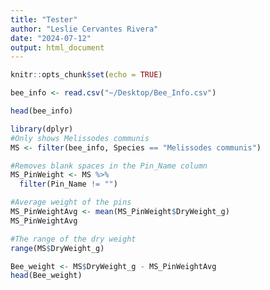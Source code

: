 ```yaml
---
title: "Tester"
author: "Leslie Cervantes Rivera"
date: "2024-07-12"
output: html_document
---
```


```r
knitr::opts_chunk$set(echo = TRUE)
```

```r
bee_info <- read.csv("~/Desktop/Bee_Info.csv")

head(bee_info)
```
```r
library(dplyr)
#Only shows Melissodes communis
MS <- filter(bee_info, Species == "Melissodes communis") 

#Removes blank spaces in the Pin_Name column
MS_PinWeight <- MS %>%
  filter(Pin_Name != "")

#Average weight of the pins
MS_PinWeightAvg <- mean(MS_PinWeight$DryWeight_g)
MS_PinWeightAvg

#The range of the dry weight
range(MS$DryWeight_g)

Bee_weight <- MS$DryWeight_g - MS_PinWeightAvg
head(Bee_weight)
```


